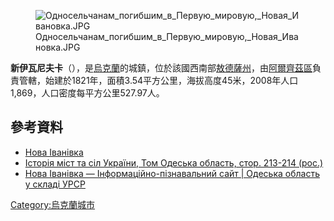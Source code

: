 [[Image:Односельчанам_погибшим_в_Первую_мировую,_Новая_Ивановка.JPG|right]]

{{coord|45|54|55|N|29|4|58|E|scale:30000|display=title}}

'''新伊瓦尼夫卡'''（{{lang-uk|Нова Іванівка}}），是[[烏克蘭|烏克蘭]]的城鎮，位於該國西南部[[敖德薩州|敖德薩州]]，由[[阿爾齊茲區|阿爾齊茲區]]負責管轄，始建於1821年，面積3.54平方公里，海拔高度45米，2008年人口1,869，人口密度每平方公里527.97人。

==參考資料==
*[http://w1.c1.rada.gov.ua/pls/z7502/A005?rdat1=11.02.2012&rf7571=23613 Нова Іванівка]{{dead link|date=2018年3月 |bot=InternetArchiveBot |fix-attempted=yes }}
* [https://web.archive.org/web/20101117025545/http://www.igsu.org.ua/Odesskaja.obl/Arcizskij.rajon/Novaja_Ivanovka.html Історія міст та сіл України, Том Одеська область, стор. 213-214 (рос.)]
* [http://imsu-odesa.com/mista-i-sela-odeskoi-oblasti/arcyzskyj-rajon/nova-ivanivka.html Нова Іванівка — Інформаційно-пізнавальний сайт | Одеська область у складі УРСР] {{Wayback|url=http://imsu-odesa.com/mista-i-sela-odeskoi-oblasti/arcyzskyj-rajon/nova-ivanivka.html |date=20161023185235 }}

{{Ukraine-geo-stub}}
[[Category:烏克蘭城市|Category:烏克蘭城市]]
